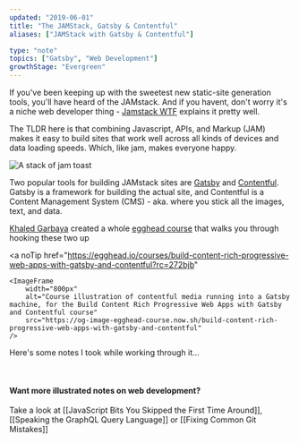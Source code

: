 ```yaml
---
updated: "2019-06-01"
title: "The JAMStack, Gatsby & Contentful"
aliases: ["JAMStack with Gatsby & Contentful"]

type: "note"
topics: ["Gatsby", "Web Development"]
growthStage: "Evergreen"
---
```


<IntroParagraph>

If you've been keeping up with the sweetest new static-site generation tools, you'll have heard of the JAMstack. <Footnote idName={1}>And if you havent, don't worry it's a niche web developer thing - <a href="https://jamstack.wtf/">Jamstack WTF</a> explains it pretty well.</Footnote>

</IntroParagraph>

The TLDR here is that combining Javascript, APIs, and Markup (JAM) makes it easy to build sites that work well across all kinds of devices and data loading speeds. Which, like jam, makes everyone happy.

![A stack of jam toast](https://res.cloudinary.com/dg3gyk0gu/image/upload/c_scale,w_300/v1592855269/maggieappleton.com/egghead-course-notes/gatsby-contentful/thumb_2x.png)

Two popular tools for building JAMstack sites are [Gatsby](https://www.gatsbyjs.org/) and [Contentful](https://www.contentful.com/). Gatsby is a framework for building the actual site, and Contentful is a Content Management System (CMS) - aka. where you stick all the images, text, and data.

[Khaled Garbaya](https://khaledgarbaya.net/) created a whole [egghead course](https://egghead.io/courses/build-content-rich-progressive-web-apps-with-gatsby-and-contentful) that walks you through hooking these two up

<a
    noTip
    href="https://egghead.io/courses/build-content-rich-progressive-web-apps-with-gatsby-and-contentful?rc=272bjb"
>
    <ImageFrame
        width="800px"
        alt="Course illustration of contentful media running into a Gatsby machine, for the Build Content Rich Progressive Web Apps with Gatsby and Contentful course"
        src="https://og-image-egghead-course.now.sh/build-content-rich-progressive-web-apps-with-gatsby-and-contentful"
    />
</a>

Here's some notes I took while working through it...

<br />

<FullWidthImage
    width="860px"
    alt="Build progressive web apps with contentful and gatsby"
    src="https://res.cloudinary.com/dg3gyk0gu/image/upload/c_scale,w_680/v1592262609/maggieappleton.com/egghead-course-notes/gatsby-contentful/gatsbycontentful1.png"
/>

<FullWidthImage
    width="860px"
    alt="The JAM stack is a new way to build web apps for speed and scalability. It uses Javascript, APIs, and Markup."
    src="https://res.cloudinary.com/dg3gyk0gu/image/upload/c_scale,w_900/v1592262609/maggieappleton.com/egghead-course-notes/gatsby-contentful/gatsbycontentful2.png"
/>

<FullWidthImage
    width="860px"
    alt="These two work well together - contentful feeds the data into gatsby. You structure all your content inside contentful, which then goes into gatsby through the gatsby-source-contentful plugin."
    src="https://res.cloudinary.com/dg3gyk0gu/image/upload/c_scale,w_900/v1592262609/maggieappleton.com/egghead-course-notes/gatsby-contentful/gatsbycontentful3.png"
/>

<FullWidthImage
    width="860px"
    alt="We can create new pages for our site inside gatsby-node.js. The gatsby node API gives us a creatPage action"
    src="https://res.cloudinary.com/dg3gyk0gu/image/upload/c_scale,w_900/v1592262611/maggieappleton.com/egghead-course-notes/gatsby-contentful/gatsbycontentful4.png"
/>

<FullWidthImage
    width="860px"
    alt="The full gatsby and contentful illustrated note"
    src="https://res.cloudinary.com/dg3gyk0gu/image/upload/c_scale,w_900/v1592262613/maggieappleton.com/egghead-course-notes/gatsby-contentful/gatsbycontentful_sketchnotes--mini.png"
/>

#### Want more illustrated notes on web development?

Take a look at [[JavaScript Bits You Skipped the First Time Around]], [[Speaking the GraphQL Query Language]] or [[Fixing Common Git Mistakes]]
